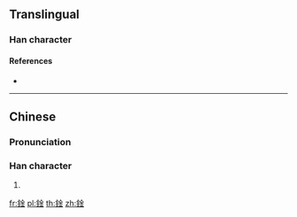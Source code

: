 {{character info/new}}
==Translingual==

===Han character===
{{Han char|rn=167|rad=金|as=08|sn=16|four=|canj=CC|ids=⿰釒金}}

====References====
* {{Han ref|kx=1313.051|hdz=64222.091|uh=9342|ud=37698}}

----

==Chinese==
{{zh-forms}}

===Pronunciation===
{{zh-pron
|m=piān
|cat=
}}

===Han character===
{{zh-hanzi}}

# {{rfdef|zh|金08}}

[[fr:鍂]]
[[pl:鍂]]
[[th:鍂]]
[[zh:鍂]]